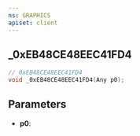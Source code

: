 ```yaml
---
ns: GRAPHICS
apiset: client
---
```

## _0xEB48CE48EEC41FD4

```c
// 0xEB48CE48EEC41FD4
void _0xEB48CE48EEC41FD4(Any p0);
```


## Parameters
* **p0**: